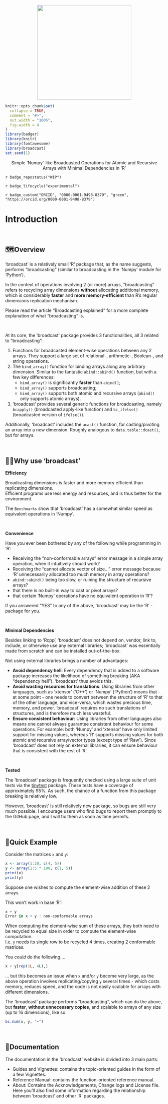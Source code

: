 <p align="center">
  <img src="man/figures/broadcast.png" height="300"/>
</p>

```r
knitr::opts_chunk$set(
  collapse = TRUE,
  comment = "#>",
  out.width = "100%",
  fig.width = 4
)
library(badger)
library(knitr)
library(fontawesome)
library(broadcast)
set.seed(1)
```

<p align="center">
  Simple 'Numpy'-like Broadcasted Operations for Atomic and Recursive Arrays with Minimal Dependencies in 'R'
</p>

<!-- badges: start -->

`r badge_repostatus("WIP")`

`r badge_lifecycle("experimental")`

`r badge_custom("ORCID", "0000-0001-9498-8379", "green", "https://orcid.org/0000-0001-9498-8379")`

<!-- badges: end -->



# Introduction

 

## 🗺️Overview

'broadcast' is a relatively small 'R' package that, as the name suggests, performs "broadcasting" (similar to broadcasting in the 'Numpy' module for 'Python').

In the context of operations involving 2 (or more) arrays, "broadcasting" refers to recycling array dimensions **without** allocating additional memory, which is considerably **faster** and **more memory-efficient** than R's regular dimensions replication mechanism.

Please read the article "Broadcasting explained" for a more complete explanation of what "broadcasting" is.

 

At its core, the 'broadcast' package provides 3 functionalities, all 3 related to "broadcasting":

1.  Functions for broadcasted element-wise operations between any 2 arrays. They support a large set of relational-, arithmetic-, Boolean-, and string operations.
2.  The `bind_array()` function for binding arrays along any arbitrary dimension. Similar to the fantastic `abind::abind()` function, but with a few key differences:
    -   `bind_array()` is significantly **faster** than `abind()`;
    -   `bind_array()` supports broadcasting;
    -   `bind_array()` supports both atomic and recursive arrays (`abind()` only supports atomic arrays).
3.  'broadcast' provides several generic functions for broadcasting, namely `bcapply()` (broadcasted apply-like function) and `bc_ifelse()` (broadcasted version of `ifelse()`).

Additionally, 'broadcast' includes the `acast()` function, for casting/pivoting an array into a new dimension. Roughly analogous to `data.table::dcast()`, but for arrays.

 

## 🤷🏽Why use 'broadcast'

**Efficiency**

Broadcasting dimensions is faster and more memory efficient than replicating dimensions.\
Efficient programs use less energy and resources, and is thus better for the environment.\

The `Benchmarks` show that 'broadcast' has a somewhat similar speed as equivalent operations in 'Numpy'.

 

**Convenience**

Have you ever been bothered by any of the following while programming in 'R':

-   Receiving the "non-conformable arrays" error message in a simple array operation, when it intuitively should work?
-   Receiving the "cannot allocate vector of size..." error message because 'R' unnecessarily allocated too much memory in array operations?
-   `abind::abind()` being too slow, or ruining the structure of recursive arrays?
-   that there is no built-in way to cast or pivot arrays?
-   that certain 'Numpy' operations have no equivalent operation in 'R'?

If you answered "YES" to any of the above, 'broadcast' may be the 'R' - package for you.

 

**Minimal Dependencies**

Besides linking to 'Rcpp', 'broadcast' does not depend on, vendor, link to, include, or otherwise use any external libraries; 'broadcast' was essentially made from scratch and can be installed out-of-the-box.

Not using external libraries brings a number of advantages:

-   **Avoid dependency hell**: Every dependency that is added to a software package increases the likelihood of something breaking (AKA "dependency hell"). 'broadcast' thus avoids this.
-   **Avoid wasting resources for translations**: Using libraries from other languages, such as 'xtensor' ('C++') or 'Numpy' ('Python') means that - at some point - one needs to convert between the structure of 'R' to that of the other language, and vice-versa, which wastes precious time, memory, and power. 'broadcast' requires no such translations of structures, and is therefore much less wasteful.
-   **Ensure consistent behaviour**: Using libraries from other languages also means one cannot always guarantee consistent behaviour for some operations. For example: both 'Numpy' and 'xtensor' have only limited support for missing values, whereas 'R' supports missing values for both atomic and recursive array/vector types (except type of 'Raw'). Since 'broadcast' does not rely on external libraries, it can ensure behaviour that is consistent with the rest of 'R'.

 

**Tested**

The 'broadcast' package is frequently checked using a large suite of unit tests via the [tinytest](https://github.com/markvanderloo/tinytest) package. These tests have a coverage of approximately 95%. As such, the chance of a function from this package breaking is relatively low.

However, 'broadcast' is still relatively new package, so bugs are still very much possible. I encourage users who find bugs to report them promptly to the GitHub page, and I will fix them as soon as time permits.

 

## 🚀Quick Example

Consider the matrices `x` and `y`:

```r
x <- array(1:20, c(4, 5))
y <- array(1:5 * 100, c(1, 5))
print(x)
print(y)
```

Suppose one wishes to compute the element-wise addition of these 2 arrays.

This won't work in base 'R':

```r
x + y
Error in x + y : non-conformable arrays
```

When computing the element-wise sum of these arrays, they both need to be recycled to equal size in order to compute the element-wise computation.\
I.e. `y` needs its single row to be recycled 4 times, creating 2 conformable matrices.

You *could* do the following....

```r
x + y[rep(1L, 4L),]
```

... but this becomes an issue when `x` and/or `y` become very large, as the above operation involves replicating/copying `y` several times - which costs memory, reduces speed, and the code is not easily scalable for arrays with different dimensions.

The 'broadcast' package performs "broadcasting", which can do the above, but **faster**, **without unnecessary copies**, and scalable to arrays of any size (up to 16 dimensions), like so:

```r
bc.num(x, y, "+")
```

 

## 📖Documentation

The documentation in the 'broadcast' website is divided into 3 main parts:

-   Guides and Vignettes: contains the topic-oriented guides in the form of a few Vignettes.
-   Reference Manual: contains the function-oriented reference manual.
-   About: Contains the Acknowledgements, Change logs and License file. Here you'll also find some information regarding the relationship between 'broadcast' and other 'R' packages.

   

